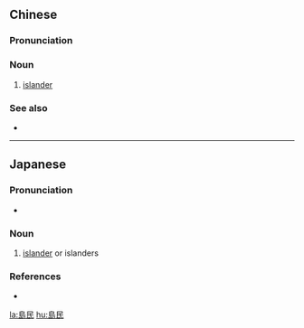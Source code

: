 {{also|岛民}}
==Chinese==
{{zh-forms|s=岛民}}

===Pronunciation===
{{zh-pron
|m=dǎomín
|c=dou2 man4
|mn=tó-bîn
|cat=n
}}

===Noun===
{{zh-noun}}

# [[islander]]

===See also===
* {{zh-l|島上居民}}

----

==Japanese==
{{ja-kanjitab|とう|みん|yomi=on}}

===Pronunciation===
* {{ja-pron|とうみん|y=o|acc=0|acc_ref=NHK}}

===Noun===
{{ja-noun|とうみん}}

# [[islander]] or islanders

===References===
<references/>
* {{R:Shogakukan}}

[[la:島民]]
[[hu:島民]]